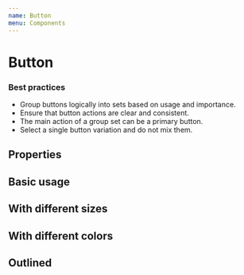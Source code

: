 ```yaml
---
name: Button
menu: Components
---
```


# Button

<Playground>
  <Test />
</Playground>

### Best practices

- Group buttons logically into sets based on usage and importance.
- Ensure that button actions are clear and consistent.
- The main action of a group set can be a primary button.
- Select a single button variation and do not mix them.

## Properties

## Basic usage

## With different sizes

## With different colors

## Outlined
